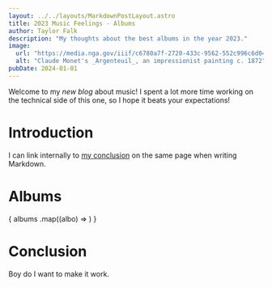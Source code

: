 ```yaml
---
layout: ../../layouts/MarkdownPostLayout.astro
title: 2023 Music Feelings - Albums
author: Taylor Falk
description: "My thoughts about the best albums in the year 2023."
image:
  url: "https://media.nga.gov/iiif/c6780a7f-2720-433c-9562-552c996c6d04/full/full/0/default.jpg?attachment_filename=argenteuil_1970.17.42.jpg"
  alt: "Claude Monet's _Argenteuil_, an impressionist painting c. 1872"
pubDate: 2024-01-01
---
```


Welcome to my _new blog_ about music! I spent a lot more time working on the technical side of this one, so I hope it beats your expectations!

# Introduction

I can link internally to [my conclusion](#conclusion) on the same page when writing Markdown.


# Albums
<div>
    {
      albums
        .map((albo) => <AlbumCard place={albo.Place} artist={albo.Artist} album={albo.Album} image={albo.Image} writeup={albo.Writeup}/>)
    }
</div>

# Conclusion

Boy do I want to make it work.


